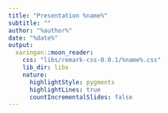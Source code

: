 ```yaml
---
title: "Presentation %name%"
subtitle: ""
author: "%author%"
date: "%date%"
output:
  xaringan::moon_reader:
    css: "libs/remark-css-0.0.1/%name%.css"
    lib_dir: libs
    nature:
      highlightStyle: pygments
      highlightLines: true
      countIncrementalSlides: false
---
```

